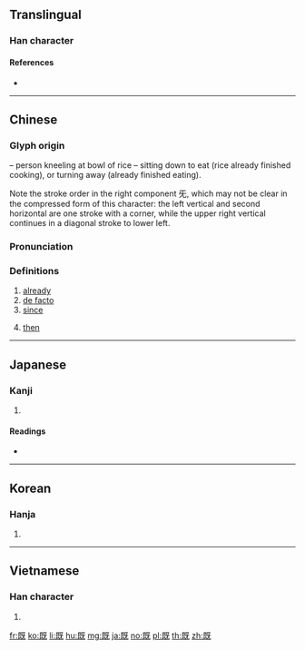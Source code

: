 {{also|旣}}
==Translingual==

===Han character===
{{Han char|rn=71|rad=无|as=05|sn=9|four=71714|canj=AIMVU}}

====References====
* {{Han ref|kx=0485.310|dkj=13721|dj=0848.030|hdz=21148.010|uh=65E2|ud=26082|bh=AC4A|bd=44106}}

----

==Chinese==
{{zh-forms|t2=旣}}

===Glyph origin===
{{Han etym}}
{{Han compound|皀|t1=bowl of rice|旡|t2=kneeling figure|ls=ic}} – person kneeling at bowl of rice – sitting down to eat (rice already finished cooking), or turning away (already finished eating).

Note the stroke order in the right component 旡, which may not be clear in the compressed form of this character: the left vertical and second horizontal are one stroke with a corner, while the upper right vertical continues in a diagonal stroke to lower left.

===Pronunciation===
{{zh-pron
|m=jì
|c=gei3
|h=pfs=ki
|mn=kì
|mc=
|oc=y
|ma=
|cat=adv,a,prep
}}

===Definitions===
{{zh-hanzi}}

# [[already]]
# [[de facto]]
# [[since]]
#: {{zh-x|耶和華 ^神 對 蛇 說：「^你 既 做 了 這 事，就 必 受 咒詛，比 一切 的 牲畜{chù} 野獸 更甚！你 必 用 肚子{zi} 行走，終身 吃 土。」|And the LORD God said unto the serpent, '''Because''' thou hast done this, thou art cursed above all cattle, and above every beast of the field; upon thy belly shalt thou go, and dust shalt thou eat all the days of thy life|ref={{lang|zh|新標點和合本}} (Chinese Union Version with New Punctuation), {{lang|zh|創世記}} (Genesis) 3:14}}
# [[then]]

----

==Japanese==

===Kanji===
{{ja-kanji|grade=c|rs=无05}}

# {{defn|lang=ja|sort=无05}}

====Readings====
* {{ja-readings|goon=[[け]] (ke)|kanon=[[き]] (ki)|kun=[[つきる]] (tsukiru), [[すでに]] (sudeni)}}

----

==Korean==

===Hanja===
{{ko-hanja|hangeul=기|eumhun=|rv=gi|mr=ki|y=ki}}

# {{defn|lang=ko|sort=无05}}

----

==Vietnamese==

===Han character===
{{vi-hantu|[[dĩ]], [[kí]], [[ký]]|rs=无05}}

# {{defn|lang=vi|sort=无05}}

[[fr:既]]
[[ko:既]]
[[li:既]]
[[hu:既]]
[[mg:既]]
[[ja:既]]
[[no:既]]
[[pl:既]]
[[th:既]]
[[zh:既]]